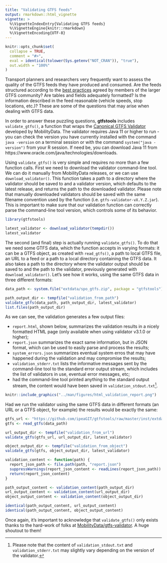 ```yaml
---
title: "Validating GTFS feeds"
output: rmarkdown::html_vignette
vignette: >
  %\VignetteIndexEntry{Validating GTFS feeds}
  %\VignetteEngine{knitr::rmarkdown}
  %\VignetteEncoding{UTF-8}
---
```


```r
knitr::opts_chunk$set(
  collapse = TRUE,
  comment = "#>",
  eval = identical(tolower(Sys.getenv("NOT_CRAN")), "true"),
  out.width = "100%"
)
```

Transport planners and researchers very frequently want to assess the quality
of the GTFS feeds they have produced and consumed. Are the feeds structured
according to the [best
practices](https://github.com/MobilityData/GTFS_Schedule_Best-Practices) agreed
by members of the larger GTFS community? Are tables and fields adequately
formatted? Is the information described in the feed reasonable (vehicle speeds,
stop locations, etc.)? These are some of the questions that may arise when
dealing with GTFS data.

In order to answer these puzzling questions, **gtfstools** includes
`validate_gtfs()`, a function that wraps the [Canonical GTFS
Validator](https://github.com/MobilityData/gtfs-validator) developed by
MobilityData. The validator requires Java 11 or higher to run - you can check
the version you have currently installed with the command `java -version` on a
terminal session or with the command `system("java -version")` from your R
session. If need be, you can download Java 11 from
https://www.oracle.com/java/technologies/downloads.

Using `validate_gtfs()` is very simple and requires no more than a few function
calls. First we need to download the validator command-line tool. We can do it
manually from MobilityData releases, or we can use `download_validator()`. This
function takes a path to a directory where the validator should be saved to and
a validator version, which defaults to the latest release, and returns the path
to the downloaded validator. Please note that manually downloaded validators
should be saved with the same filename convention used by the function (i.e.
`gtfs-validator-vX.Y.Z.jar`). This is important to make sure that our
validation function can correctly parse the command-line tool version, which
controls some of its behavior.

```r
library(gtfstools)

latest_validator <- download_validator(tempdir())
latest_validator
```

The second (and final) step is actually running `validate_gtfs()`. To do that
we need some GTFS data, which the function accepts in varying formats: it can be
a GTFS object, as created with `read_gtfs()`, a path to local GTFS file, an URL
to a feed or a path to a local directory containing the GTFS data. It also
takes a path to the directory where the validator output should be saved to and
the path to the validator, previously generated with `download_validator()`.
Let's see how it works, using the same GTFS data in three different formats:

```r
data_path <- system.file("extdata/spo_gtfs.zip", package = "gtfstools")

path_output_dir <- tempfile("validation_from_path")
validate_gtfs(data_path, path_output_dir, latest_validator)
list.files(path_output_dir)
```

As we can see, the validation generates a few output files:

- `report.html`, shown below, summarizes the validation results in a nicely
  formatted HTML page (only available when using validator v3.1.0 or higher);
- `report.json` summarizes the exact same information, but in JSON format,
  which can be used to easily parse and process the results;
- `system_errors.json` summarizes eventual system erros that may have happened
  during the validation and may compromise the results;
- `validation_stderr.txt` lists the informative messages sent by the
  command-line tool to the standard error output stream, which includes the
  list of validators in use, eventual error messages, etc;
- had the command-line tool printed anything to the standard output stream, the
  content would have been saved in `validation_stdout.txt`[^1].

[^1]: Please note that the content of `validation_stdout.txt` and
`validation_stderr.txt` may slightly vary depending on the version of the
validator.

```r
knitr::include_graphics("../man/figures/html_validation_report.png")
```

Had we run the validator using the same GTFS data in different formats (an URL
or a GTFS object, for example) the results would be exactly the same:

```r
gtfs_url <- "https://github.com/ipeaGIT/gtfstools/raw/master/inst/extdata/spo_gtfs.zip"
gtfs <- read_gtfs(data_path)

url_output_dir <- tempfile("validation_from_url")
validate_gtfs(gtfs_url, url_output_dir, latest_validator)

object_output_dir <- tempfile("validation_from_object")
validate_gtfs(gtfs, object_output_dir, latest_validator)

validation_content <- function(path) {
  report_json_path <- file.path(path, "report.json")
  suppressWarnings(report_json_content <- readLines(report_json_path))
  return(report_json_content)
}

path_output_content <- validation_content(path_output_dir)
url_output_content <- validation_content(url_output_dir)
object_output_content <- validation_content(object_output_dir)

identical(path_output_content, url_output_content)
identical(path_output_content, object_output_content)
```

Once again, it's important to acknowledge that `validate_gtfs()` only exists thanks to the hard-work of folks at [MobilityData/gtfs-validator](https://github.com/MobilityData/gtfs-validator). A huge shoutout to them!
